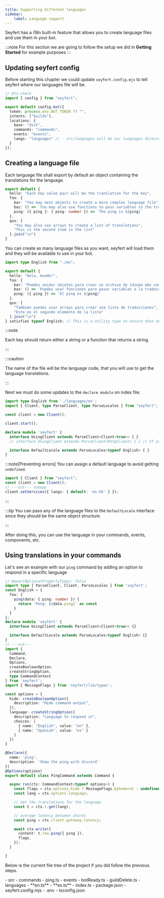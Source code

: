 ```yaml
---
title: Supporting different languages
sidebar:
    label: Language support
---
```



Seyfert has a i18n built-in feature that allows you to create language files and use them in your bot.

:::note
For this section we are going to follow the setup we did in **Getting Started** for example purposes
:::

## Updating seyfert config

Before starting this chapter we could update `seyfert.config.mjs` to tell seyfert where our languages file will be.

```ts twoslash {12} title="seyfert.config.mjs" showLineNumbers
// @ts-check
import { config } from "seyfert";

export default config.bot({
  token: process.env.BOT_TOKEN ?? "",
  intents: ["Guilds"],
  locations: {
    base: "dist",
    commands: "commands",
    events: "events",
    langs: "languages" // - src/languages will be our languages directory
  }
});
```

## Creating a language file

Each language file shall export by default an object containing the translations for the language.

```ts twoslash title="languages/en.ts" showLineNumbers wrap
export default {
  hello: "Each key value pair will be the translation for the key",
  foo: {
    bar: "You may nest objects to create a more complex language file",
    baz: () => `You may also use functions to pass variables to the translation and add some logic`,
    ping: ({ ping }: { ping: number }) => `The ping is ${ping}`
  },
  qux: [
    "You may also use arrays to create a list of translations",
    "This is the second item in the list"
  ].join("\n")
}
```

You can create as many language files as you want, seyfert will load them and they will be available to use in your bot.

```ts title="languages/es.ts" showLineNumbers wrap
import type English from "./en";

export default {
  hello: "Hola, mundo!",
  foo: {
    bar: "Puedes anidar objetos para crear un archivo de idioma más complejo",
    baz: () => `Puedes usar funciones para pasar variables a la traducción y agregar lógica`,
    ping: ({ ping }) => `El ping es ${ping}`
  },
  qux: [
    "También puedes usar arrays para crear una lista de traducciones",
    "Este es el segundo elemento de la lista"
  ].join("\n")
} satisfies typeof English; // This is a utility type to ensure that object is the same across languages
```

:::note

Each key should return either a string or a function that returns a string.

:::

:::caution

The name of the file will be the language code, that you will use to get the language translations.

:::

Next we must do some updates to the `declare module` on index file:

```ts {1,12} title="src/index.ts" copy
import type English from './languages/en';
import { Client, type ParseClient, type ParseLocales } from "seyfert";

const client = new Client();

client.start();

declare module 'seyfert' {
  interface UsingClient extends ParseClient<Client<true>> { }
  // interface UsingClient extends ParseClient<HttpClient> { } // If you are using the rest api

  interface DefaultLocale extends ParseLocales<typeof English> { }
}
```

:::note[Preventing errors]
You can assign a default language to avoid getting `undefined`.
```ts twoslash
import { Client } from "seyfert";
const client = new Client();
// ---cut--- snoopy
client.setServices({ langs: { default: 'en-US' } });
```
:::

:::tip
You can pass any of the language files to the `DefaultLocale` interface since they should be the same object structure.

:::


After doing this, you can use the language in your commands, events, components, etc. 

## Using translations in your commands

Let's see an example with our `ping` command by adding an option to respond in a specific language

```ts twoslash {35, 41} title="src/commands/ping.ts" showLineNumbers
// @exactOptionalPropertyTypes: false
import type { ParseClient, Client, ParseLocales } from 'seyfert';
const English = {
  foo: {
    ping(data: { ping: number }) {
      return `Pong: ${data.ping}` as const
    }
  }
};
declare module 'seyfert' {
  interface UsingClient extends ParseClient<Client<true>> {}

  interface DefaultLocale extends ParseLocales<typeof English> {}
}
// ---cut---
import {
  Command,
  Declare,
  Options,
  createBooleanOption,
  createStringOption,
  type CommandContext
} from 'seyfert';
import { MessageFlags } from 'seyfert/lib/types';

const options = {
  hide: createBooleanOption({
    description: "Hide command output",
  }),
  language: createStringOption({
    description: "Language to respond in",
    choices: [
      { name: "English", value: "en" },
      { name: "Spanish", value: "es" }
    ]
  })
}

@Declare({
  name: 'ping',
  description: 'Show the ping with discord'
})
@Options(options)
export default class PingCommand extends Command {

  async run(ctx: CommandContext<typeof options>) {
    const flags = ctx.options.hide ? MessageFlags.Ephemeral : undefined;
    const lang = ctx.options.language;

    // Get the translations for the language
    const t = ctx.t.get(lang);

    // average latency between shards
    const ping = ctx.client.gateway.latency;

    await ctx.write({
      content: t.foo.ping({ ping }),
      flags,
    });
  }

}
```

Below is the current file tree of the project if you did follow the previous steps.

<FileTree>
- src
	- commands
		- ping.ts
	- events
		- botReady.ts
		- guildDelete.ts
	- languages
		- **en.ts**
		- **es.ts**
	- index.ts
- package.json
- seyfert.config.mjs
- .env
- tsconfig.json
</FileTree>
